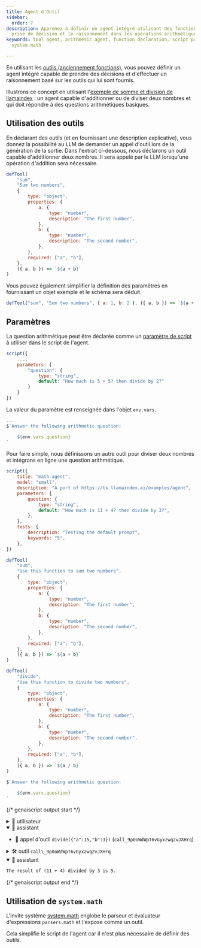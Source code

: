 ```yaml
---
title: Agent d'Outil
sidebar:
  order: 7
description: Apprenez à définir un agent intégré utilisant des fonctions pour la
  prise de décision et le raisonnement dans les opérations arithmétiques.
keywords: tool agent, arithmetic agent, function declaration, script parameters,
  system.math

---
```



En utilisant les [outils (anciennement fonctions)](../../reference/scripts/tools/),
vous pouvez définir un agent intégré capable de prendre des décisions
et d'effectuer un raisonnement basé sur les outils qui lui sont fournis.

Illustrons ce concept en utilisant l'[exemple de somme et division de llamaindex](https://ts.llamaindex.ai/examples/agent) :
un agent capable d'additionner ou de diviser deux nombres et qui doit répondre à des questions arithmétiques basiques.

## Utilisation des outils

En déclarant des outils (et en fournissant une description explicative), vous donnez la possibilité
au LLM de demander un appel d'outil lors de la génération de la sortie. Dans l'extrait ci-dessous,
nous déclarons un outil capable d'additionner deux nombres. Il sera appelé par le LLM lorsqu'une opération d'addition
sera nécessaire.

```js "defTool"
defTool(
    "sum",
    "Sum two numbers",
    {
        type: "object",
        properties: {
            a: {
                type: "number",
                description: "The first number",
            },
            b: {
                type: "number",
                description: "The second number",
            },
        },
        required: ["a", "b"],
    },
    ({ a, b }) => `${a + b}`
)
```

Vous pouvez également simplifier la définition des paramètres en fournissant un objet exemple et le schéma sera déduit.

```js "{ a: 1, b: 2 }"
defTool("sum", "Sum two numbers", { a: 1, b: 2 }, ({ a, b }) => `${a + b}`)
```

## Paramètres

La question arithmétique peut être déclarée comme un [paramètre de script](../../reference/scripts/variables/) à utiliser dans le script de l'agent.

```js "parameters"
script({
    ...,
    parameters: {
        "question": {
            type: "string",
            default: "How much is 5 + 5? then divide by 2?"
        }
    }
})
```

La valeur du paramètre est renseignée dans l'objet `env.vars`.

```js "env.vars.question"
...
$`Answer the following arithmetic question:

    ${env.vars.question}
`
```

Pour faire simple, nous définissons un autre outil pour diviser deux nombres
et intégrons en ligne une question arithmétique.

```js wrap
script({
    title: "math-agent",
    model: "small",
    description: "A port of https://ts.llamaindex.ai/examples/agent",
    parameters: {
        question: {
            type: "string",
            default: "How much is 11 + 4? then divide by 3?",
        },
    },
    tests: {
        description: "Testing the default prompt",
        keywords: "5",
    },
})

defTool(
    "sum",
    "Use this function to sum two numbers",
    {
        type: "object",
        properties: {
            a: {
                type: "number",
                description: "The first number",
            },
            b: {
                type: "number",
                description: "The second number",
            },
        },
        required: ["a", "b"],
    },
    ({ a, b }) => `${a + b}`
)

defTool(
    "divide",
    "Use this function to divide two numbers",
    {
        type: "object",
        properties: {
            a: {
                type: "number",
                description: "The first number",
            },
            b: {
                type: "number",
                description: "The second number",
            },
        },
        required: ["a", "b"],
    },
    ({ a, b }) => `${a / b}`
)

$`Answer the following arithmetic question: 

    ${env.vars.question}
`
```

{/* genaiscript output start */}

<details>
  <summary>👤 utilisateur</summary>

  ```markdown wrap
  Answer the following arithmetic question:

  How much is 11 + 4? then divide by 3?
  ```
</details>

<details open>
  <summary>🤖 assistant </summary>

  * 📠 appel d'outil `divide({"a":15,"b":3})` (`call_9p0oWdWpT6vGyxzwq2vJXHrq`)
</details>

<details>
  <summary>🛠️ outil <code>call\_9p0oWdWpT6vGyxzwq2vJXHrq</code></summary>

  ```json wrap
  5
  ```
</details>

<details open>
  <summary>🤖 assistant </summary>

  ```markdown wrap
  The result of (11 + 4) divided by 3 is 5.
  ```
</details>

{/* genaiscript output end */}

## Utilisation de `system.math`

L'invite système [system.math](../../reference/scripts/system#systemmath/)
englobe le parseur et évaluateur d'expressions `parsers.math` et l'expose comme un outil.

Cela simplifie le script de l'agent car il n'est plus nécessaire de définir des outils.

<Code title="math-agent.genai.mjs" code={mathAgentSystemSrc} wrap={true} lang="js" />
